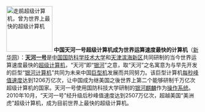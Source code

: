 [[File:Roadrunner supercomputer HiRes.jpg|120px|left|走鹃超级计算机，曾为世界上最快的超级计算机]]
'''中国天河一号超级计算机成为世界运算速度最快的计算机'''（[http://news.xinhuanet.com/world/2010-11/15/c_12777765.htm 新华网]）：'''[[天河一号]]'''是[[中国人民解放军国防科学技术大学|中国国防科学技术大学]]和[[天津滨海新区]]共同研制的当今世界运算速度最快的[[超级计算机]]，“天河”即“[[银河]]”之意，取“天河”之名寓意为与早先开发的巨型“[[银河计算机]]”共同为未来中国[[大型计算机|巨型机]]发展而共同努力。该巨型计算机[[FLOPS|每秒峰值速度]]达到1206万亿次，让中国成为继美国之後世界上第二个能够研制千万亿次超级计算机的国家。天河一号使用国防科技大学研制的[[银河麒麟]]作为[[操作系统]]。2010年10月，“天河一号”经升级后秒峰值速度达到2507万亿次，超越美国“美洲虎”超级计算机，成为目前世界上最快的超级计算机。
